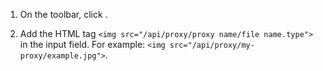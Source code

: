 1. On the toolbar, click <img src="https://tlkfrontprod.azureedge.net/portal-production/static/uploaded/images/1675425172020/1675425172020_original_svg.svg" alt="" />.

1. Add the HTML tag `<img src="/api/proxy/proxy name/file name.type">` in the input field. For example: `<img src="/api/proxy/my-proxy/example.jpg">`.
